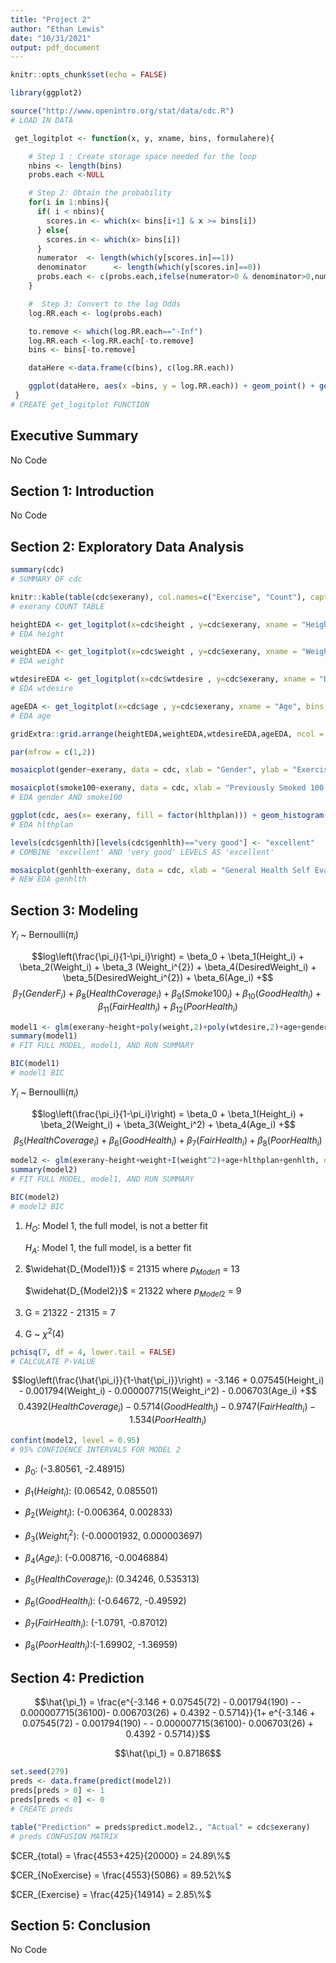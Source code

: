 ```yaml
---
title: "Project 2"
author: "Ethan Lewis"
date: "10/31/2021"
output: pdf_document
---
```


```r
knitr::opts_chunk$set(echo = FALSE)
```

```r
library(ggplot2)
```

```r
source("http://www.openintro.org/stat/data/cdc.R")
# LOAD IN DATA
```

```r
 get_logitplot <- function(x, y, xname, bins, formulahere){

    # Step 1 : Create storage space needed for the loop
    nbins <- length(bins)
    probs.each <-NULL

    # Step 2: Obtain the probability
    for(i in 1:nbins){
      if( i < nbins){
        scores.in <- which(x< bins[i+1] & x >= bins[i])
      } else{
        scores.in <- which(x> bins[i])
      }
      numerator  <- length(which(y[scores.in]==1))
      denominator      <- length(which(y[scores.in]==0))
      probs.each <- c(probs.each,ifelse(numerator>0 & denominator>0,numerator/denominator,0))
    }

    #  Step 3: Convert to the log Odds
    log.RR.each <- log(probs.each)

    to.remove <- which(log.RR.each=="-Inf")
    log.RR.each <-log.RR.each[-to.remove]
    bins <- bins[-to.remove]

    dataHere <-data.frame(c(bins), c(log.RR.each))

    ggplot(dataHere, aes(x =bins, y = log.RR.each)) + geom_point() + geom_smooth(method = "lm", formula = formulahere, se = FALSE)+labs(x = xname, y = "Log Odds")
 }
# CREATE get_logitplot FUNCTION
```

## Executive Summary

No Code

## Section 1: Introduction

No Code

## Section 2: Exploratory Data Analysis

```r
summary(cdc)
# SUMMARY OF cdc 
```

```r
knitr::kable(table(cdc$exerany), col.names=c("Exercise", "Count"), caption = "'exerany' Distribution")
# exerany COUNT TABLE
```

```r
heightEDA <- get_logitplot(x=cdc$height , y=cdc$exerany, xname = "Height (in.)", bins = seq(from = 48, to = 93, by = 3), formula = y ~ x) + labs(title="Figure 2.1")
# EDA height
```

```r
weightEDA <- get_logitplot(x=cdc$weight , y=cdc$exerany, xname = "Weight (lbs.)", bins = seq(from = 68, to = 500, by = 10), formula = y ~ poly(x,2)) + labs(title="Figure 2.2")
# EDA weight
```

```r
wtdesireEDA <- get_logitplot(x=cdc$wtdesire , y=cdc$exerany, xname = "Desired Weight (lbs.)", bins = seq(from = 68, to = 680, by = 10), formula = y ~ poly(x,2)) + labs(title="Figure 2.3")
# EDA wtdesire
```

```r
ageEDA <- get_logitplot(x=cdc$age , y=cdc$exerany, xname = "Age", bins = seq(from = 18, to = 99, by = 1), formula = y ~ x) + labs(title="Figure 2.4")
# EDA age
```

```r
gridExtra::grid.arrange(heightEDA,weightEDA,wtdesireEDA,ageEDA, ncol = 2)
```

```r
par(mfrow = c(1,2))

mosaicplot(gender~exerany, data = cdc, xlab = "Gender", ylab = "Exercise in Past Month" , main = "Figure 2.5")

mosaicplot(smoke100~exerany, data = cdc, xlab = "Previously Smoked 100 Cigarettes", ylab = "Exercise in Past Month" , main = "Figure 2.6")
# EDA gender AND smoke100
```

```r
ggplot(cdc, aes(x= exerany, fill = factor(hlthplan))) + geom_histogram(bins=10, color = "black") +  facet_wrap( ~ hlthplan, ncol=2) + labs(title="Figure 2.7: Health Coverage", x="Exercise in Past Month") + scale_x_continuous(breaks=c(0,1))
# EDA hlthplan
```

```r
levels(cdc$genhlth)[levels(cdc$genhlth)=="very good"] <- "excellent"
# COMBINE 'excellent' AND 'very good' LEVELS AS 'excellent'

mosaicplot(genhlth~exerany, data = cdc, xlab = "General Health Self Evaluation", ylab = "Exercise in Past Month" , main = "Figure 2.8")
# NEW EDA genhlth
```

## Section 3: Modeling 

$Y_{i}$ ~ Bernoulli($\pi_{i}$)

$$log\left(\frac{\pi_i}{1-\pi_i}\right) = \beta_0 + \beta_1(Height_i) + \beta_2(Weight_i) + \beta_3 (Weight_i^{2}) + \beta_4(DesiredWeight_i) + \beta_5(DesiredWeight_i^{2}) + \beta_6(Age_i) +$$
$$\beta_7(GenderF_i) + \beta_8(HealthCoverage_i) + \beta_9(Smoke100_i) + \beta_{10}(GoodHealth_i) + \beta_{11}(FairHealth_i) + \beta_{12}(PoorHealth_i)$$

```r
model1 <- glm(exerany~height+poly(weight,2)+poly(wtdesire,2)+age+gender+hlthplan+smoke100+genhlth, data = cdc, family = "binomial")
summary(model1)
# FIT FULL MODEL, model1, AND RUN SUMMARY
```

```r
BIC(model1)
# model1 BIC
```

$Y_{i}$ ~ Bernoulli($\pi_{i}$)

$$log\left(\frac{\pi_i}{1-\pi_i}\right) = \beta_0 + \beta_1(Height_i) + \beta_2(Weight_i) + \beta_3(Weight_i^2) + \beta_4(Age_i) +$$
$$\beta_5(HealthCoverage_i) + \beta_6(GoodHealth_i) + \beta_7(FairHealth_i) + \beta_8(PoorHealth_i)$$

```r
model2 <- glm(exerany~height+weight+I(weight^2)+age+hlthplan+genhlth, data = cdc, family = "binomial")
summary(model2)
# FIT FULL MODEL, model1, AND RUN SUMMARY
```

```r
BIC(model2)
# model2 BIC
```

(1) $H_O:$ Model 1, the full model, is not a better fit 

    $H_A:$ Model 1, the full model, is a better fit 

(2) $\widehat{D_{Model1}}$ = 21315 where $p_{Model1}$ = 13

    $\widehat{D_{Model2}}$ = 21322 where $p_{Model2}$ = 9

(3) G = 21322 - 21315 = 7

(4) G ~ $\chi^2(4)$

```r
pchisq(7, df = 4, lower.tail = FALSE)
# CALCULATE P-VALUE
```

$$log\left(\frac{\hat{\pi_i}}{1-\hat{\pi_i}}\right) = -3.146 + 0.07545(Height_i) - 0.001794(Weight_i) - 0.000007715(Weight_i^2) - 0.006703(Age_i) +$$ 
$$0.4392(HealthCoverage_i) - 0.5714(GoodHealth_i) - 0.9747(FairHealth_i) - 1.534(PoorHealth_i)$$


```r
confint(model2, level = 0.95)
# 95% CONFIDENCE INTERVALS FOR MODEL 2
```

- $\beta_0$: (-3.80561, -2.48915)

- $\beta_1(Height_i)$: (0.06542, 0.085501)

- $\beta_2(Weight_i)$: (-0.006364, 0.002833)

- $\beta_3(Weight_i^2)$: (-0.00001932, 0.000003697)

- $\beta_4(Age_i)$: (-0.008716, -0.0046884)

- $\beta_5(HealthCoverage_i)$: (0.34246, 0.535313)

- $\beta_6(GoodHealth_i)$: (-0.64672, -0.49592)

- $\beta_7(FairHealth_i)$: (-1.0791, -0.87012)

- $\beta_8(PoorHealth_i)$:(-1.69902, -1.36959)

## Section 4: Prediction

$$\hat{\pi_1} = \frac{e^{-3.146 + 0.07545(72) - 0.001794(190) - - 0.000007715(36100)- 0.006703(26) + 0.4392 - 0.5714}}{1+ e^{-3.146 + 0.07545(72) - 0.001794(190) - - 0.000007715(36100)- 0.006703(26) + 0.4392 - 0.5714}}$$

$$\hat{\pi_1} = 0.87186$$

```r
set.seed(279)
preds <- data.frame(predict(model2))
preds[preds > 0] <- 1
preds[preds < 0] <- 0
# CREATE preds 
```

```r
table("Prediction" = preds$predict.model2., "Actual" = cdc$exerany)
# preds CONFUSION MATRIX
```

$CER_{total} = \frac{4553+425}{20000} = 24.89\%$

$CER_{NoExercise} = \frac{4553}{5086} = 89.52\%$

$CER_{Exercise} = \frac{425}{14914} = 2.85\%$

## Section 5: Conclusion

No Code 




